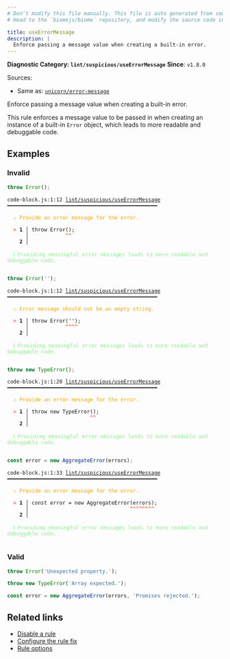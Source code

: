 ```yaml
---
# Don't modify this file manually. This file is auto generated from source, and you will lose your changes next time the website is built.
# Head to the `biomejs/biome` repository, and modify the source code in there.

title: useErrorMessage
description: |
  Enforce passing a message value when creating a built-in error.
---
```


**Diagnostic Category: `lint/suspicious/useErrorMessage`**
<Tabs>
<TabItem label="JavaScript (and super languages)" icon="seti:javascript">
**Since**: `v1.8.0`

Sources: 
- Same as: <a href="https://github.com/sindresorhus/eslint-plugin-unicorn/blob/main/docs/rules/error-message.md" target="_blank"><code>unicorn/error-message</code></a>

Enforce passing a message value when creating a built-in error.

This rule enforces a message value to be passed in when creating an instance of a built-in `Error` object,
which leads to more readable and debuggable code.

## Examples

### Invalid

```js
throw Error();
```

<pre class="language-text"><code class="language-text">code-block.js:1:12 <a href="https://biomejs.dev/linter/rules/use-error-message">lint/suspicious/useErrorMessage</a> ━━━━━━━━━━━━━━━━━━━━━━━━━━━━━━━━━━━━━━━━━━━━━━━━━<br /><br />  <strong><span style="color: Orange;">⚠</span></strong> <span style="color: Orange;">Provide an error message for the error.</span><br />  <br />  <strong><span style="color: Tomato;">&gt;</span></strong> <strong>1 │ </strong>throw Error();<br />   <strong>   │ </strong>           <strong><span style="color: Tomato;">^</span></strong><strong><span style="color: Tomato;">^</span></strong><br />    <strong>2 │ </strong><br />  <br />  <strong><span style="color: lightgreen;">ℹ</span></strong> <span style="color: lightgreen;">Providing meaningful error messages leads to more readable and debuggable code.</span><br />  <br /></code></pre>

```js
throw Error('');
```

<pre class="language-text"><code class="language-text">code-block.js:1:12 <a href="https://biomejs.dev/linter/rules/use-error-message">lint/suspicious/useErrorMessage</a> ━━━━━━━━━━━━━━━━━━━━━━━━━━━━━━━━━━━━━━━━━━━━━━━━━<br /><br />  <strong><span style="color: Orange;">⚠</span></strong> <span style="color: Orange;">Error message should not be an empty string.</span><br />  <br />  <strong><span style="color: Tomato;">&gt;</span></strong> <strong>1 │ </strong>throw Error('');<br />   <strong>   │ </strong>           <strong><span style="color: Tomato;">^</span></strong><strong><span style="color: Tomato;">^</span></strong><strong><span style="color: Tomato;">^</span></strong><strong><span style="color: Tomato;">^</span></strong><br />    <strong>2 │ </strong><br />  <br />  <strong><span style="color: lightgreen;">ℹ</span></strong> <span style="color: lightgreen;">Providing meaningful error messages leads to more readable and debuggable code.</span><br />  <br /></code></pre>

```js
throw new TypeError();
```

<pre class="language-text"><code class="language-text">code-block.js:1:20 <a href="https://biomejs.dev/linter/rules/use-error-message">lint/suspicious/useErrorMessage</a> ━━━━━━━━━━━━━━━━━━━━━━━━━━━━━━━━━━━━━━━━━━━━━━━━━<br /><br />  <strong><span style="color: Orange;">⚠</span></strong> <span style="color: Orange;">Provide an error message for the error.</span><br />  <br />  <strong><span style="color: Tomato;">&gt;</span></strong> <strong>1 │ </strong>throw new TypeError();<br />   <strong>   │ </strong>                   <strong><span style="color: Tomato;">^</span></strong><strong><span style="color: Tomato;">^</span></strong><br />    <strong>2 │ </strong><br />  <br />  <strong><span style="color: lightgreen;">ℹ</span></strong> <span style="color: lightgreen;">Providing meaningful error messages leads to more readable and debuggable code.</span><br />  <br /></code></pre>

```js
const error = new AggregateError(errors);
```

<pre class="language-text"><code class="language-text">code-block.js:1:33 <a href="https://biomejs.dev/linter/rules/use-error-message">lint/suspicious/useErrorMessage</a> ━━━━━━━━━━━━━━━━━━━━━━━━━━━━━━━━━━━━━━━━━━━━━━━━━<br /><br />  <strong><span style="color: Orange;">⚠</span></strong> <span style="color: Orange;">Provide an error message for the error.</span><br />  <br />  <strong><span style="color: Tomato;">&gt;</span></strong> <strong>1 │ </strong>const error = new AggregateError(errors);<br />   <strong>   │ </strong>                                <strong><span style="color: Tomato;">^</span></strong><strong><span style="color: Tomato;">^</span></strong><strong><span style="color: Tomato;">^</span></strong><strong><span style="color: Tomato;">^</span></strong><strong><span style="color: Tomato;">^</span></strong><strong><span style="color: Tomato;">^</span></strong><strong><span style="color: Tomato;">^</span></strong><strong><span style="color: Tomato;">^</span></strong><br />    <strong>2 │ </strong><br />  <br />  <strong><span style="color: lightgreen;">ℹ</span></strong> <span style="color: lightgreen;">Providing meaningful error messages leads to more readable and debuggable code.</span><br />  <br /></code></pre>

### Valid

```js
throw Error('Unexpected property.');
```

```js
throw new TypeError('Array expected.');
```

```js
const error = new AggregateError(errors, 'Promises rejected.');
```

## Related links

- [Disable a rule](/linter/#disable-a-lint-rule)
- [Configure the rule fix](/linter#configure-the-rule-fix)
- [Rule options](/linter/#rule-options)

</TabItem>
</Tabs>

